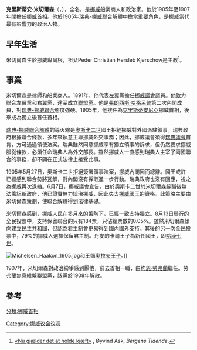 {{Infobox Officeholder
| original_name =Christian Michelsen
| image =Christian Michelsen.jpg
| caption       =
| country       =[[挪威|挪威]]
| order         = 
| term_start    =1905年3月11日
| term_end      =1907年10月28日
| office    = 挪威首相
| predecessor   = {{nowrap|[[弗朗西斯·哈格呂普|弗朗西斯·哈格呂普]]（克里斯蒂安尼亞）}}<br/>[[約恩·勞弗蘭|約恩·勞弗蘭]]（斯德哥爾摩）
| successor     =[[約恩·勞弗蘭|約恩·勞弗蘭]]
| birth_date    = {{birth date|1857|3|15}}
| birth_place   =[[挪威|挪威]][[卑爾根|卑爾根]]
| death_date    ={{death date and age|1925|6|29|1857|3|15}}
| death_place   =[[挪威|挪威]][[卑爾根|卑爾根]]
| party         = [[右翼黨_(挪威)|右翼黨]]、[[左翼黨_(挪威)|左翼黨]]、[[聯盟黨_(挪威)|聯盟黨]]、[[自由左翼黨|自由左翼黨]]
}}
'''克里斯蒂安·米切爾森'''（{{lang-no|Christian Michelsen}}，{{bd|1857年|3月15日|1925年|6月29日|catIdx=M}}），全名{{lang|no|'''Peter Christian Hersleb Kjerschow Michelsen'''}}，是[[挪威|挪威]]船業商人和政治家。他於1905年至1907年間擔任[[挪威首相|挪威首相]]。他於1905年[[瑞典-挪威聯合解體|瑞典-挪威聯合解體]]中擔當重要角色，是挪威當代最有影響力的政治人物。

==早年生活==
米切爾森生於[[挪威|挪威]][[卑爾根|卑爾根]]，祖父Peder Christian Hersleb Kjerschow是主教<ref>[http://www.disnorge.no/ho/artikler/Utklipp_bt020705e1b23.pdf «Nu gjælder det at holde kjæft»] {{Wayback|url=http://www.disnorge.no/ho/artikler/Utklipp_bt020705e1b23.pdf |date=20170920044702 }}, Øyvind Ask, ''Bergens Tidende''.</ref>。

==事業==
米切爾森是律師和船業商人。1891年，他代表左翼黨擔任[[挪威議會|挪威議會]]議員。他致力聯合左翼黨和右翼黨，達至成立[[聯盟黨_(挪威)|聯盟黨]]。他是[[弗朗西斯·哈格呂普|弗朗西斯·哈格呂普]]第二次內閣成員，對[[瑞典-挪威聯合|瑞典-挪威聯合]]態度強硬。1905年，他接任為[[奧斯陸|克里斯蒂安尼亞]]挪威首相，後來成為獨立後首任首相。

[[瑞典-挪威聯合解體|瑞典-挪威聯合解體]]的導火線是[[奧斯卡二世|奧斯卡二世]]國王拒絕挪威對外國派駐領事。瑞典政府根據聯合條款，多年來執意主導挪威外交事務；因此，挪威議會須得[[瑞典議會|瑞典議會]]首肯，方可通過領使法案。瑞典雖然同意挪威享有獨立領事的訴求，但仍然要求挪威服從條款，必須任命瑞典人為外交部長。雖然挪威人一直感到瑞典人主宰了兩國聯合的事務，卻不願在正式法律上接受此事。

1905年5月27日，奧斯卡二世拒絕簽署領事法案，挪威內閣因而總辭。國王或許已經感到聯合勢將瓦解，對內閣沒有採取進一步行動。瑞典政府也沒有回應，視之為挪威再次退縮。6月7日，挪威議會宣告，由於奧斯卡二世於米切爾森辭職後無法籌組新政府，他已證實無力統治挪威，因此失去[[挪威國王|挪威國王]]的資格。此策略主要由米切爾森策劃，使聯合解體得到法律基礎。

米切爾森感到，挪威人民在多月來的薰陶下，已經一致支持獨立。8月13日舉行的全民投票中，支持保留聯合的只有184票，只佔總票數的0.05%。雖然米切爾森傾向建立民主共和國，但認為君主制會更易得到國內國外支持。其後的另一次全民投票中，79%的挪威人選擇保留君主制。丹麥的卡爾王子為新任國王，即[[哈康七世|哈康七世]]。

[[Image:Michelsen_Haakon_1905.jpg|right]]和王儲[[奧拉夫五世|奧拉夫王子]]。]]

1907年，米切爾森對政治紛爭感到厭倦，辭去首相一職，由[[約恩·勞弗蘭|約恩·勞弗蘭]]繼任。勞弗蘭無意維繫聯盟黨，該黨於1908年解散。

==參考==
{{reflist}}

{{start box}}
{{s-off}}
{{succession box | before={{nowrap|[[弗朗西斯·哈格呂普|弗朗西斯·哈格呂普]]（克里斯蒂安尼亞）}}、<br/>[[約恩·勞弗蘭|約恩·勞弗蘭]]（斯德哥爾摩） | title=[[挪威首相列表|挪威首相]] | years=1905–1907 | after=[[約恩·勞弗蘭|約恩·勞弗蘭]]}}
{{end box}}

{{Authority control}}
{{DEFAULTSORT:Michelsen, Christian}}
[[分類:挪威首相|分類:挪威首相]]
[[Category:挪威议会议员|Category:挪威议会议员]]